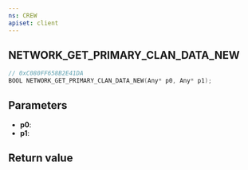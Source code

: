 ```yaml
---
ns: CREW
apiset: client
---
```

## NETWORK_GET_PRIMARY_CLAN_DATA_NEW

```c
// 0xC080FF658B2E41DA
BOOL NETWORK_GET_PRIMARY_CLAN_DATA_NEW(Any* p0, Any* p1);
```


## Parameters
* **p0**:
* **p1**:

## Return value